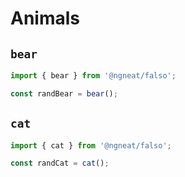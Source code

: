 # Animals

## `bear`

```ts
import { bear } from '@ngneat/falso';

const randBear = bear();
```

## `cat`

```ts
import { cat } from '@ngneat/falso';

const randCat = cat();
```
